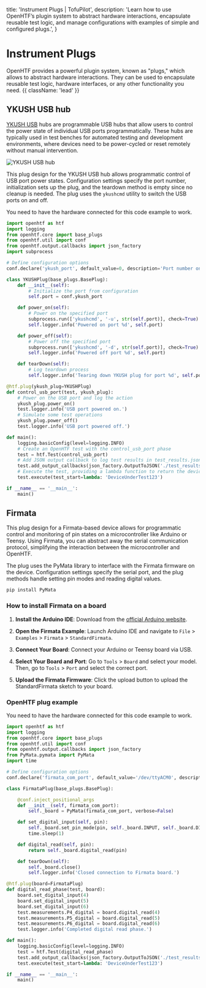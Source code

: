   title: 'Instrument Plugs | TofuPilot',
  description:
    'Learn how to use OpenHTF’s plugin system to abstract hardware interactions, encapsulate reusable test logic, and manage configurations with examples of simple and configured plugs.',
}

# Instrument Plugs

OpenHTF provides a powerful plugin system, known as "plugs," which allows to abstract hardware interactions. They can be used to encapsulate reusable test logic, hardware interfaces, or any other functionality you need. {{ className: 'lead' }}

## YKUSH USB hub

[YKUSH USB](https://www.yepkit.com/products/ykush) hubs are programmable USB hubs that allow users to control the power state of individual USB ports programmatically. These hubs are typically used in test benches for automated testing and development environments, where devices need to be power-cycled or reset remotely without manual intervention.

<Image srcLight="/ykush.png" srcDark="/ykush.png" alt="YKUSH USB hub" />

This plug design for the YKUSH USB hub allows programmatic control of USB port power states. Configuration settings specify the port number, initialization sets up the plug, and the teardown method is empty since no cleanup is needed. The plug uses the `ykushcmd` utility to switch the USB ports on and off.

<Note>
  You need to have the hardware connected for this code example to work.
</Note>

```python {{ title: 'main.py' }}
import openhtf as htf
import logging
from openhtf.core import base_plugs
from openhtf.util import conf
from openhtf.output.callbacks import json_factory
import subprocess

# Define configuration options
conf.declare('ykush_port', default_value=0, description='Port number on the YKUSH hub to control.')

class YKUSHPlug(base_plugs.BasePlug):
    def __init__(self):
        # Initialize the port from configuration
        self.port = conf.ykush_port

    def power_on(self):
        # Power on the specified port
        subprocess.run(['ykushcmd', '-u', str(self.port)], check=True)
        self.logger.info('Powered on port %d', self.port)

    def power_off(self):
        # Power off the specified port
        subprocess.run(['ykushcmd', '-d', str(self.port)], check=True)
        self.logger.info('Powered off port %d', self.port)

    def tearDown(self):
        # Log teardown process
        self.logger.info('Tearing down YKUSH plug for port %d', self.port)

@htf.plug(ykush_plug=YKUSHPlug)
def control_usb_port(test, ykush_plug):
    # Power on the USB port and log the action
    ykush_plug.power_on()
    test.logger.info('USB port powered on.')
    # Simulate some test operations
    ykush_plug.power_off()
    test.logger.info('USB port powered off.')

def main():
    logging.basicConfig(level=logging.INFO)
    # Create an OpenHTF test with the control_usb_port phase
    test = htf.Test(control_usb_port)
    # Add JSON output callback to log test results in test_results.json
    test.add_output_callbacks(json_factory.OutputToJSON('./test_results.json', indent=2))
    # Execute the test, providing a lambda function to return the device ID
    test.execute(test_start=lambda: 'DeviceUnderTest123')

if __name__ == '__main__':
    main()
```

## Firmata

This plug design for a Firmata-based device allows for programmatic control and monitoring of pin states on a microcontroller like Arduino or Teensy. Using Firmata, you can abstract away the serial communication protocol, simplifying the interaction between the microcontroller and OpenHTF.

The plug uses the PyMata library to interface with the Firmata firmware on the device. Configuration settings specify the serial port, and the plug methods handle setting pin modes and reading digital values.

```sh
pip install PyMata
```

### How to install Firmata on a board

1. **Install the Arduino IDE**: Download from the [official Arduino website](https://www.arduino.cc/en/software).

2. **Open the Firmata Example**: Launch Arduino IDE and navigate to `File` > `Examples` > `Firmata` > `StandardFirmata`.

3. **Connect Your Board**: Connect your Arduino or Teensy board via USB.

4. **Select Your Board and Port**: Go to `Tools` > `Board` and select your model. Then, go to `Tools` > `Port` and select the correct port.

5. **Upload the Firmata Firmware**: Click the upload button to upload the StandardFirmata sketch to your board.

### OpenHTF plug example

<Note>
  You need to have the hardware connected for this code example to work.
</Note>

```python {{ title: 'main.py' }}
import openhtf as htf
import logging
from openhtf.core import base_plugs
from openhtf.util import conf
from openhtf.output.callbacks import json_factory
from PyMata.pymata import PyMata
import time

# Define configuration options
conf.declare('firmata_com_port', default_value='/dev/ttyACM0', description='COM Port of Firmata Board')

class FirmataPlug(base_plugs.BasePlug):

    @conf.inject_positional_args
    def __init__(self, firmata_com_port):
        self._board = PyMata(firmata_com_port, verbose=False)

    def set_digital_input(self, pin):
        self._board.set_pin_mode(pin, self._board.INPUT, self._board.DIGITAL)
        time.sleep(1)

    def digital_read(self, pin):
        return self._board.digital_read(pin)

    def tearDown(self):
        self._board.close()
        self.logger.info('Closed connection to Firmata board.')

@htf.plug(board=FirmataPlug)
def digital_read_phase(test, board):
    board.set_digital_input(4)
    board.set_digital_input(5)
    board.set_digital_input(6)
    test.measurements.P4_digital = board.digital_read(4)
    test.measurements.P5_digital = board.digital_read(5)
    test.measurements.P6_digital = board.digital_read(6)
    test.logger.info('Completed digital read phase.')

def main():
    logging.basicConfig(level=logging.INFO)
    test = htf.Test(digital_read_phase)
    test.add_output_callbacks(json_factory.OutputToJSON('./test_results.json', indent=2))
    test.execute(test_start=lambda: 'DeviceUnderTest123')

if __name__ == '__main__':
    main()
```
